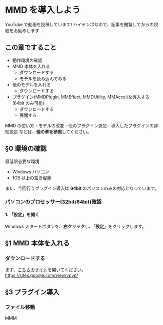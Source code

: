 # MMD を導入しよう

YouTube で動画を投稿しています!
ハイテンポなので、記事を閲覧してからの視聴をお勧めします...

## この章ですること

- 動作環境の確認
- MMD 本体を入れる
  - ダウンロードする
  - モデルを読み込んでみる
- 他のモデルを入れる
  - ダウンロードする
- プラグイン(MMDPlugin, MMEffect, MMDUtility, MMAccel)を導入する (64bit のみ可能)
  - ダウンロードする
  - 展開する

MMD の使い方・モデルの改変・他のプラグイン追加・導入したプラグインの詳細設定 などは、**他の章を参照**してください。

## §0 環境の確認

最低限必要な環境

- Windows パソコン
- 1GB 以上の空き容量

また、今回行うプラグイン導入は **64bit** のパソコンのみの対応となっています。

### パソコンのプロセッサー(32bit/64bit)確認

#### 1. 「設定」を開く

Windows スタートボタンを、**右クリック**し、「**設定**」をクリックします。

## §1 MMD 本体を入れる

### ダウンロードする

まず、[こちらのサイト](https://sites.google.com/view/vpvp/)を開いてください。
https://sites.google.com/view/vpvp/

## §3 プラグイン導入

### ファイル移動

MMM
